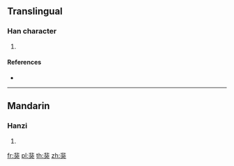 {{character info/new}}
==Translingual==

===Han character===
{{Han char|rn=94|rad=犬|as=08|sn=11|four=|canj=LYIK|ids=⿱非犬}}

# {{defn|Han|sort=犬08}}

====References====
* {{Han ref|kx=0712.100|dkj=20457|dj=1124.130|hdz=21351.030|uh=7306|ud=29446}}

----

==Mandarin==

===Hanzi===
{{cmn-hanzi|pin=[[fēi]] ([[fei1]])|wg=fei<sup>1</sup>}}

# {{defn|lang=cmn|sort=犬08}}

[[fr:猆]]
[[pl:猆]]
[[th:猆]]
[[zh:猆]]